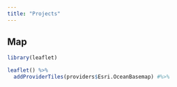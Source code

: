 ```yaml
---
title: "Projects"
---
```


## Map

```r
library(leaflet)

leaflet() %>% 
  addProviderTiles(providers$Esri.OceanBasemap) #%>% 
```
